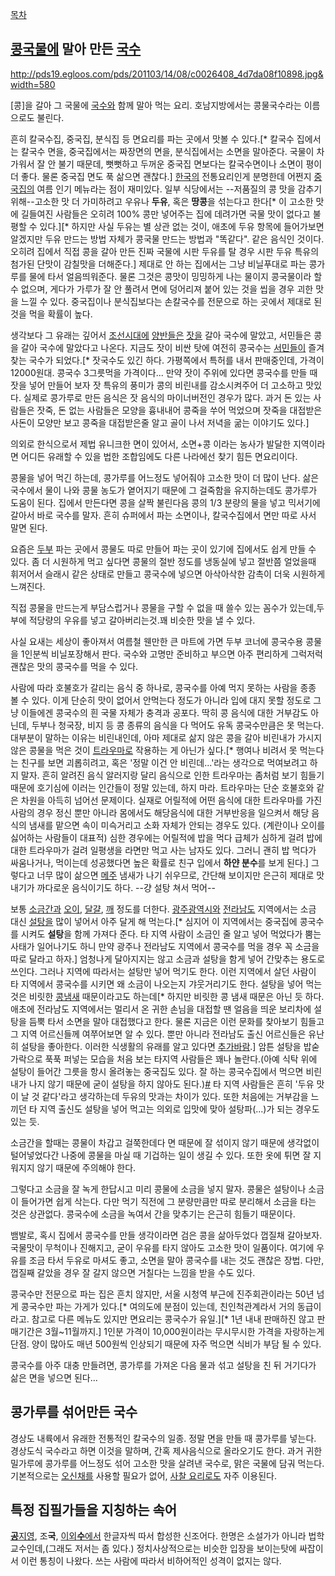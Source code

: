 [[목차]]

== [[콩]][[국물]]에 말아 만든 [[국수]] ==
http://pds19.egloos.com/pds/201103/14/08/c0026408_4d7da08f10898.jpg&width=580

{{{#!html
<iframe width="560" height="315" src="http://www.youtube.com/embed/bWMCv5KjWPE" frameborder="0" allowfullscreen></iframe>}}}


[콩]을 갈아 그 국물에 [[국수]]와 함께 말아 먹는 요리.
호남지방에서는 콩물국수라는 이름으로도 불린다.

흔히 칼국수집, 중국집, 분식집 등 면요리를 파는 곳에서 맛볼 수 있다.[* 칼국수 집에서는 칼국수 면을, 중국집에서는 짜장면의 면을, 분식집에서는 소면을 말아준다. 국물이 차가워서 잘 안 불기 때문데, 뻣뻣하고 두꺼운 중국집 면보다는 칼국수면이나 소면이 평이 더 좋다. 물론 중국집 면도 푹 삶으면 괜찮다.] [[한국]]의 전통요리인게 분명한데 어쩐지 [[중국집]]의 여름 인기 메뉴라는 점이 재미있다. 일부 식당에서는 --저품질의 콩 맛을 감추기 위해--고소한 맛 더 가미하려고 우유나 '''두유''', 혹은 '''땅콩'''을 섞는다고 한다[* 이 고소한 맛에 길들여진 사람들은 오히려 100% 콩만 넣어주는 집에 데려가면 국물 맛이 없다고 불평할 수 있다.][* 하지만 사실 두유는 별 상관 없는 것이, 애초에 두유 항목에 들어가보면 알겠지만 두유 만드는 방법 자체가 콩국물 만드는 방법과 "똑같다". 같은 음식인 것이다. 오히려 집에서 직접 콩을 갈아 만든 진짜 국물에 시판 두유를 탈 경우 시판 두유 특유의 첨가된 단맛이 감칠맛을 더해준다.] 제대로 안 하는 집에서는 그냥 비닐푸대로 파는 콩가루를 물에 타서 얼음띄워준다. 물론 그것은 콩맛이 밍밍하게 나는 물이지 콩국물이라 할수 없으며, 게다가 가루가 잘 안 풀려서 면에 덩어리져 붙어 있는 것을 씹을 경우 괴한 맛을 느낄 수 있다. 중국집이나 분식집보다는 손칼국수를 전문으로 하는 곳에서 제대로 된 것을 먹을 확률이 높다.

생각보다 그 유래는 깊어서 [[조선]]시대에 [[양반]]들은 [[잣]]을 갈아 국수에 말았고, 서민들은 콩을 갈아 국수에 말았다고 나온다. 지금도 잣이 비싼 탓에 여전히 콩국수는 [[서민]]들이 즐겨 찾는 국수가 되었다.[* 잣국수도 있긴 하다. 가평쪽에서 특허를 내서 판매중인데, 가격이 12000원대. 콩국수 3그릇먹을 가격이다... 만약 잣이 주위에 있다면 콩국수를 만들 때 잣을 넣어 만들어 보자 잣 특유의 풍미가 콩의 비린내를 감소시켜주어 더 고소하고 맛있다. 실제로 콩가루로 만든 음식은 잣 음식의 마이너버전인 경우가 많다. 과거 돈 있는 사람들은 잣죽, 돈 없는 사람들은 모양을 흉내내어 콩죽을 쑤어 먹었으며 잣죽을 대접받은 사돈이 모양만 보고 콩죽을 대접받은줄 알고 골이 나서 저녁을 굶는 이야기도 있다.]

의외로 한식으로서 제법 유니크한 면이 있어서, 소면+콩 이라는 농사가 발달한 지역이라면 어디든 유래할 수 있을 법한 조합임에도 다른 나라에선 찾기 힘든 면요리이다.

콩물을 넣어 먹긴 하는데, 콩가루를 어느정도 넣어줘야 고소한 맛이 더 많이 난다. 삶은 국수에서 물이 나와 콩물 농도가 옅어지기 때문에 그 걸죽함을 유지하는데도 콩가루가 도움이 된다. 집에서 만든다면 콩을 살짝 불린다음 콩의 1/3 분량의 물을 넣고 믹서기에 갈아서 바로 국수를 말자. 흔히 슈퍼에서 파는 소면이나, 칼국수집에서 면만 따로 사서 말면 된다.

요즘은 [[두부]] 파는 곳에서 콩물도 따로 만들어 파는 곳이 있기에 집에서도 쉽게 만들 수 있다. 좀 더 시원하게 먹고 싶다면 콩물의 절반 정도를 냉동실에 넣고 절반쯤 얼었을때 휘저어서 슬래시 같은 상태로 만들고 콩국수에 넣으면 아삭아삭한 감촉이 더욱 시원하게 느껴진다. 

직접 콩물을 만드는게 부담스럽거나 콩물을 구할 수 없을 때 쓸수 있는 꼼수가 있는데,두부에 적당량의 우유를 넣고 갈아버리는것.꽤 비슷한 맛을 낼 수 있다.

사실 요새는 세상이 좋아져서 여름철 웬만한 큰 마트에 가면 두부 코너에 콩국수용 콩물을 1인분씩 비닐포장해서 판다. 국수와 고명만 준비하고 부으면 아주 편리하게 그럭저럭 괜찮은 맛의 콩국수를 먹을 수 있다.

사람에 따라 호불호가 갈리는 음식 중 하나로, 콩국수를 아예 먹지 못하는 사람을 종종 볼 수 있다. 이게 단순히 맛이 없어서 안먹는다 정도가 아니라 입에 대지 못할 정도로 그냥 이들에겐 콩국수의 흰 국물 자체가 충격과 공포다. 딱히 콩 음식에 대한 거부감도 아닌데, 두부나 청국장, 비지 등 콩 종류의 음식을 다 먹어도 유독 콩국수만큼은 못 먹는다. 대부분이 말하는 이유는 비린내인데, 아마 제대로 삶지 않은 콩을 갈아 비린내가 가시지 않은 콩물을 먹은 것이 [[트라우마]]로 작용하는 게 아닌가 싶다.[* 행여나 비려서 못 먹는다는 친구를 보면 괴롭히려고, 혹은 '정말 이건 안 비린데...'라는 생각으로 먹여보려고 하지 말자. 흔히 알려진 음식 알러지랑 달리 음식으로 인한 트라우마는 좀처럼 보기 힘들기 때문에 호기심에 이러는 인간들이 정말 있는데, 하지 마라. 트라우마는 단순 호불호와 같은 차원을 아득히 넘어선 문제이다. 실재로 어릴적에 어떤 음식에 대한 트라우마를 가진 사람의 경우 정신 뿐만 아니라 몸에서도 해당음식에 대한 거부반응을 일으켜서 해당 음식의 냄새를 맡으면 속이 미슥거리고 소화 자체가 안되는 경우도 있다. (계란이나 오이를 싫어하는 사람들이 대표적) 심한 경우에는 어릴적에 밥을 먹다 급체가 심하게 걸려 밥에 대한 트라우마가 걸려 일평생을 라면만 먹고 사는 남자도 있다. 그러니 괜히 밥 먹다가 싸움나거나, 먹이는데 성공했다면 높은 확률로 친구 입에서 '''하얀 분수'''를 보게 된다.] 그렇다고 너무 많이 삶으면 [[메주]] 냄새가 나기 쉬우므로, 간단해 보이지만 은근히 제대로 맛 내기가 까다로운 음식이기도 하다. --걍 설탕 쳐서 먹어--

보통 [[소금]]간과 [[오이]], [[달걀]], [[깨]] 정도를 더한다. [[광주광역시]]와 [[전라남도]] 지역에서는 소금 대신 [[설탕]]을 많이 넣어서 아주 달게 해 먹는다.[* 심지어 이 지역에서는 중국집에 콩국수를 시켜도 '''설탕'''을 함께 가져다 준다. 타 지역 사람이 소금인 줄 알고 넣어 먹었다가 뿜는 사태가 일어나기도 하니 만약 광주나 전라남도 지역에서 콩국수를 먹을 경우 꼭 소금을 따로 달라고 하자.] 엄청나게 달아지지는 않고 소금과 설탕을 함게 넣어 간맞추는 용도로 쓰인다. 그러나 지역에 따라서는 설탕만 넣어 먹기도 한다. 이런 지역에서 살던 사람이 타 지역에서 콩국수를 시키면 왜 소금이 나오는지 갸웃거리기도 한다. 설탕을 넣어 먹는 것은 비릿한 [[콩]]냄새 때문이라고도 하는데[* 하지만 비릿한 콩 냄새 때문은 아닌 듯 하다. 애초에 전라남도 지역에서는 멀리서 온 귀한 손님을 대접할 땐 얼음을 띄운 보리차에 설탕을 듬뿍 타서 소면을 말아 대접했다고 한다. 물론 지금은 이런 문화를 찾아보기 힘들고 그 지역 어르신들께 여쭈어보면 알 수 있다. 뿐만 아니라 전라남도 출신 어르신들은 유난히 설탕을 좋아한다. 이러한 식생활의 유래를 알고 있다면 [[추가바람]].] 암튼 설탕을 밥숟가락으로 푹푹 퍼넣는 모습을 처음 보는 타지역 사람들은 꽤나 놀란다.(아예 식탁 위에 설탕이 들어간 그릇을 항시 올려놓는 중국집도 있다. 잘 하는 콩국수집에서 먹으면 비린내가 나지 않기 때문에 굳이 설탕을 하지 않아도 된다.)[http://sudalnest.egloos.com/315570 #] 타 지역 사람들은 흔히 '두유 맛이 날 것 같다'라고 생각하는데 두유의 맛과는 차이가 있다. 또한 처음에는 거부감을 느끼던 타 지역 출신도 설탕을 넣어 먹고는 의외로 입맛에 맞아 설탕파(...)가 되는 경우도 있는 듯.

소금간을 할때는 콩물이 차갑고 걸쭉한데다 면 때문에 잘 섞이지 않기 때문에 생각없이 털어넣었다간 나중에 콩물을 마실 때 기겁하는 일이 생길 수 있다. 또한 옷에 튀면 잘 지워지지 않기 때문에 주의해야 한다.

그렇다고 소금을 잘 녹게 한답시고 미리 콩물에 소금을 넣지 말자. 콩물은 설탕이나 소금이 들어가면 쉽게 삭는다. 다만 먹기 직전에 그 분량만큼만 따로 분리해서 소금을 타는 것은 상관없다. 콩국수에 소금을 녹여서 간을 맞추기는 은근히 힘들기 때문이다.

뱀발로, 혹시 집에서 콩국수를 만들 생각이라면 검은 콩을 삶아두었다 껍질채 갈아보자. 국물맛이 무척이나 진해지고, 굳이 우유를 타지 않아도 고소한 맛이 일품이다. 여기에 우유를 조금 타서 두유로 마셔도 좋고, 소면을 말아 콩국수를 내는 것도 괜찮은 장법. 다만, 껍질째 갈았을 경우 잘 갈지 않으면 거칠다는 느낌을 받을 수도 있다.

콩국수만 전문으로 파는 집은 흔치 않지만, 서울 시청역 부근에 진주회관이라는 50년 넘게 콩국수만 파는 가게가 있다.[* 여의도에 분점이 있는데, 친인척관계라서 거의 동급이라고. 참고로 다른 메뉴도 있지만 면요리는 콩국수가 유일.][* 1년 내내 판매하진 않고 판매기간은 3월~11월까지.] 1인분 가격이 10,000원이라는 무시무시한 가격을 자랑하는게 단점. 양이 많아도 매년 500원씩 인상되기 때문에 자주 먹으면 식비가 부담 될 수 있다.

콩국수를 아주 대충 만들려면, 콩가루를 가져온 다음 물과 섞고 설탕을 친 뒤 거기다가 삶은 면을 넣으면 된다...

== 콩가루를 섞어만든 국수 ==
경상도 내륙에서 유래한 전통적인 칼국수의 일종. 정말 면을 만들 때 콩가루를 넣는다. 경상도식 국수라고 하면 이것을 말하며, 간혹 제사음식으로 올라오기도 한다. 과거 귀한 밀가루에 콩가루를 어느정도 섞어 고소한 맛을 살려낸 국수로, 맑은 국물에 담궈 먹는다. 기본적으로는 [[오신채]]를 사용할 필요가 없어, [[사찰 요리]]로도 자주 이용된다.

== 특정 집필가들을 지칭하는 속어 ==

[[공지영|'''공'''지영]], 조'''국''', [[이외수|이외'''수''']]에서 한글자씩 따서 합성한 신조어다. 한명은 소설가가 아니라 법학 교수인데,(그래도 저서는 좀 있다.) 정치사상적으로는 비슷한 입장을 보이는탓에 싸잡이서 이런 통칭이 나왔다. 쓰는 사람에 따라서 비하어적인 성격이 없지는 않다.
